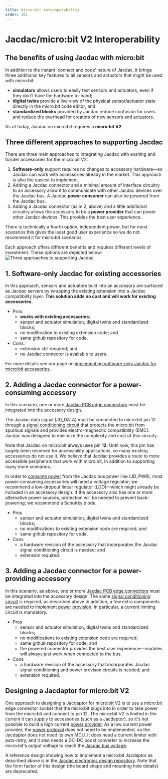 ```yaml
---
title: micro:bit interoperability
order: 101
---
```


# Jacdac/micro:bit V2 Interoperability

## The benefits of using Jacdac with micro:bit

In addition to the instant 'connect and code' nature of Jacdac, it brings three additional key features to all sensors and actuators that might be used with micro:bit:

-   **simulators** allows users to easily test sensors and actuators, even if they don't have the hardware to-hand;
-   **digital twins** provide a live view of the physical sensor/actuator state directly in the micro:bit code editor; and
-   **standardized blocks** provided by Jacdac reduce confusion for users and reduce the overhead for creators of new sensors and actuators.

As of today, Jacdac on micro:bit requires a **micro:bit V2**.

## Three different approaches to supporting Jacdac

There are three main approaches to integrating Jacdac with exsiting and furuter accessories for the micro:bit V2:
1. **Software-only** support requires no changes to accessory hardware—so Jacdac can work with accessories already in the market. This approach is also the easiest to implement.
2. Adding a Jacdac connector and a minimal amount of interface circuitry to an accessory allow it to communicate with other Jacdac devices over the Jacdac bus. A Jacdac **power consumer** can also be powered from the Jacdac bus.
3. Adding a Jacdac connector (as in 2, above) and a little additional circuitry  allows the accessory to be a **power provider** that can power other Jacdac devices. This provides the best user experience.

There is technically a fourth option, independent power, but for most scenarios this gives the least good user experience so we do not recommend it for micro:bit scenarios.

Each approach offers different benefits and requires different levels of investment.
These options are depicted below:
![Three approaches to supporting Jacdac](/design/three-approaches-to-supporting-jacdac.png)


## 1. Software-only Jacdac for existing accessories

In this approach, sensors and actuators built into an accessory are surfaced as Jacdac servers by wrapping the existing extension into a Jacdac compatibility layer.
**This solution adds no cost and will work for existing accessories.**

-   Pros:
    -   **works with existing accessories**;
    -   sensor and actuator simulation, digital twins and standardized blocks;
    -   no modification to existing extension code; and
    -   same github repository for code.
-   Cons:
    -   extension still required; and
    -   no Jacdac connector is available to users.

For more details see our page on [implementing software-only Jacdac for micro:bit accessories](/ddk/microbit/software-only-accessory/).

## 2. Adding a Jacdac connector for a power-consuming accessory

In this scenario, one or more [Jacdac PCB edge connectors](/ddk/design/electro-mechanical#pcb-edge-connector) must be integrated into the accessory design.

The Jacdac data signal (JD_DATA) must be connected to micro:bit pin 12 through a  [signal conditioning circuit](/ddk/design/electrical#signalling) that protects the micro:bit from spurious signals and provides electro-magnectic compatibility (EMC). 
Jacdac was designed to minimize the complexity and cost of this circuity.

Note that Jacdac on micro:bit always uses pin **12**. Until now, this pin has largely been reserved for accessibility applications, so many existing accessories do not use it. We believe that Jacdac provides a route to more accessible peripherals that work with micro:bit, in addition to supporting many more scenarios.

In order to [consume power](/ddk/design/electrical/#power-consumers) from the Jacdac bus power line (JD_PWR), most power-consuming accessories will need a voltage regulator; we recommend a low-dropout linear regulator (LDO)—which might already be included in an accessory design. If the accessory also has one or more alternative power sources, protection will be needed to prevent back-powering; we recommend a Schottky diode. 

-   Pros
    -   sensor and actuator simulation, digital twins and standardized blocks;
    -   no modifications to existing extension code are required; and
    -   same github repository for code.
-   Cons
    -   a hardware revision of the accessory that incorporates the Jacdac signal conditioning circuit is needed; and
    -   extension required.

## 3. Adding a Jacdac connector for a power-providing accessory

In this scenario, as above, one or more [Jacdac PCB edge connectors](/ddk/design/electro-mechanical#pcb-edge-connector) must be integrated into the accessory design. The same [signal conditioning circuit](/ddk/design/electrical#signalling)  is required, as described above.In addition, a few extra components are needed to implement [power provision](/ddk/design/electrical/#power-provider-current-limiting). In particular, a current limiting circuit is mandatory. 

-   Pros
    -   sensor and actuator simulation, digital twins and standardized blocks;
    -   no modifications to existing extension code are required; 
    -   same github repository for code; and
    -   the powered connector provides the best user experience—modules will always just work when connected to the bus.
-   Cons
    -   a hardware revision of the accessory that incorporates Jacdac signal conditioning and power provison circuits is needed; and
    -   extension required.

## Designing a Jacdaptor for micro:bit V2

One approach to designing a Jacdaptor for micro:bit V2 is to use a micro:bit edge connector socket that the micro:bit plugs into in order to take power from the micro:bit and connect to pin 12. The micro:bit V2 is limited in the current it can supply to accessories (such as a Jacdaptor), so it's not possible to build a high current [power provider](/ddk/design/electrical/#overview-of-jacdac-power-sharing). As a low current power provider, the [power protocol](/services/power/) does not need to be implemented, so the Jacdaptor does not need its own MCU. It does need a current limiter with auto-retry, and it also needs a DC-DC boost converter to increase the micro:bit's output voltage to reach the [Jacdac bus voltage](/ddk/design/electrical/#bus-voltage-range).

A reference design showing how to implement a micro:bit Jacdaptor as described above is in the [Jacdac electronics design repository](https://github.com/jacdac/jacdac-ddk/tree/main/electronics/deprecated_form_factor/altium_deprecated/jacdaptor-reference-designs/JacdacMicroBitShieldLP%2029-0.6). Note that the form factor of this design (the board shape and mounting hole details) are deprecated. 

